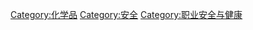 {{Portal|化学|Nuvola apps edu science.png}}
{{Commons cat|Chemical safety}}

[[Category:化学品|Category:化学品]]
[[Category:安全|Category:安全]]
[[Category:职业安全与健康|Category:职业安全与健康]]